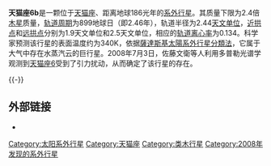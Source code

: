 {{Infobox Planet
| bgcolour = #A0B0FF
| image = [[File:6_Lyn_b_rv.pdf|200px]]
| caption = 天貓座6b引起母恆星天貓座6的徑向速度變化
| name = 天猫座6b
| parent star = yes
| star = 天猫座6
| planet = 
| constell = 天猫座
| distance = 186 ± 8.2光年
| RA = {{RA|06|30|47.1081}}
| DEC = {{DEC|+58|09|45.480}}
| class = K0IV
| discovery = yes
| discovery_ref = 
| discoverer = 佐藤文衛等人
| discovered = 2008年7月3日
| discovery_method = 多普勒光谱学
| semimajor = 2.2天文单位
| semiminor = 
| orbital_circ = 
| eccentricity = 0.134 ± 0.052
| period = 899 ± 19地球日
| inclination = 
| long_periastron = 27 ± 27°
| time_periastron = 3309 ± 60儒略日
| semi-amp =
| physical_characteristics = yes
| mean_radius = ~1.015倍木星半径
| density = ~3000千克/立方米
| surface_grav = ~60m/s<sup>−2</sup>
| mass = 
| minimum_mass = 2.4倍木星质量
| single_temperature = ~340K
| magnitude = 5.86
}}


'''天猫座6b'''是一颗位于[[天猫座|天猫座]]、距离地球186光年的[[系外行星|系外行星]]。其质量下限为2.4倍[[木星|木星]]质量，[[轨道周期|轨道周期]]为899地球日（即2.46年），轨道半径为2.44[[天文单位|天文单位]]，[[拱点|近拱点]]和[[拱点|远拱点]]分别为1.9天文单位和2.5天文单位，相应的[[轨道离心率|轨道离心率]]为0.134。科学家预测该行星的表面温度约为340K，依据[[薩達斯基太陽系外行星分類法|薩達斯基太陽系外行星分類法]]，它属于大气中存在水蒸汽云的巨行星。2008年7月3日，佐藤文衛等人利用多普勒光谱学观测到[[天猫座6|天猫座6]]受到了引力扰动，从而确定了该行星的存在。

{{-}}
==外部链接==
* {{cite web | url=http://media4.obspm.fr/exoplanets/base/etoile.php?nom=6+Lyn | title=6 Lyncis | work=Exoplanets | accessdate=2008-08-06 | archive-url=https://web.archive.org/web/20091125000544/http://media4.obspm.fr/exoplanets/base/etoile.php?nom=6+Lyn | archive-date=2009-11-25 | dead-url=yes }}
{{Sky|06|30|47.1081|+|58|09|45.480|186}}
{{天文小作品}}

[[Category:太阳系外行星|Category:太阳系外行星]]
[[Category:天猫座|Category:天猫座]]
[[Category:类木行星|Category:类木行星]]
[[Category:2008年发现的系外行星|Category:2008年发现的系外行星]]